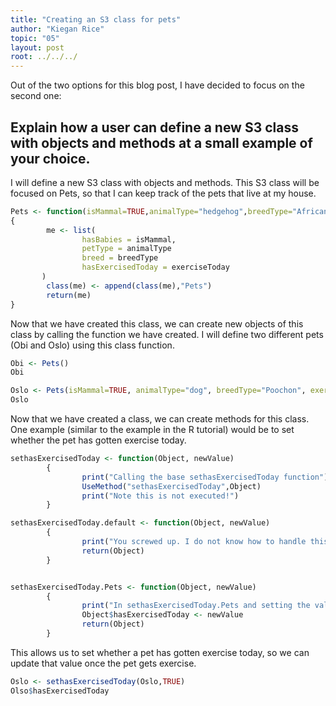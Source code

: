 ```yaml
---
title: "Creating an S3 class for pets"
author: "Kiegan Rice"
topic: "05"
layout: post
root: ../../../
---
```


Out of the two options for this blog post, I have decided to focus on the second one:  

## Explain how a user can define a new S3 class with objects and methods at a small example of your choice.  

I will define a new S3 class with objects and methods. This S3 class will be focused on Pets, so that I can keep track of the pets that live at my house.  

```r
Pets <- function(isMammal=TRUE,animalType="hedgehog",breedType="African Pygmy",exerciseToday=FALSE)
{
        me <- list(
                hasBabies = isMammal,
                petType = animalType
                breed = breedType
                hasExercisedToday = exerciseToday
       )
        class(me) <- append(class(me),"Pets")
        return(me)
}
```
Now that we have created this class, we can create new objects of this class by calling the function we have created. I will define two different pets (Obi and Oslo) using this class function.


```r
Obi <- Pets()
Obi

Oslo <- Pets(isMammal=TRUE, animalType="dog", breedType="Poochon", exerciseToday = TRUE)
Oslo
```
Now that we have created a class, we can create methods for this class. One example (similar to the example in the R tutorial) would be to set whether the pet has gotten exercise today.

```r
sethasExercisedToday <- function(Object, newValue)
        {
                print("Calling the base sethasExercisedToday function")
                UseMethod("sethasExercisedToday",Object)
                print("Note this is not executed!")
        }

sethasExercisedToday.default <- function(Object, newValue)
        {
                print("You screwed up. I do not know how to handle this object.")
                return(Object)
        }


sethasExercisedToday.Pets <- function(Object, newValue)
        {
                print("In sethasExercisedToday.Pets and setting the value")
                Object$hasExercisedToday <- newValue
                return(Object)
        }
```

This allows us to set whether a pet has gotten exercise today, so we can update that value once the pet gets exercise.  

```r
Oslo <- sethasExercisedToday(Oslo,TRUE)
Olso$hasExercisedToday
```
